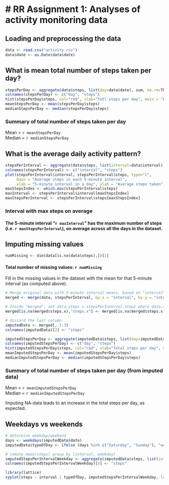 # RR Assignment 1: Analyses of activity monitoring data
========================================================

## Loading and preprocessing the data  
```r
data <- read.csv("activity.csv")
data$date <- as.Date(data$date)
```

## What is mean total number of steps taken per day?  
```r
stepsPerDay <- aggregate(data$steps, list(day=data$date), sum, na.rm=TRUE)
colnames(stepsPerDay) <- c("day", "steps")
hist(stepsPerDay$steps, col="red", xlab="Totl steps per day", main = "Histogram - total steps per day")
meanStepsPerDay <- mean(stepsPerDay$steps)
medianStepsPerDay <- median(stepsPerDay$steps)
```
### Summary of total number of steps taken per day 
Mean = `r meanStepsPerDay`  
Median = `r medianStepsPerDay`

## What is the average daily activity pattern?
```r
stepsPerInterval <- aggregate(data$steps, list(interval=data$interval), mean, na.rm=TRUE)
colnames(stepsPerInterval) <- c("interval", "steps")
plot(stepsPerInterval$interval, stepsPerInterval$steps, type="l", 
     main = "Average steps in each 5-minute interval",
     xlab = "5-minute interval in a day", ylab = "Average steps taken")
maxStepsIndex <- which.max(stepsPerInterval$steps)
maxInterval <- stepsPerInterval$interval[maxStepsIndex]
maxStepsPerInterval <- stepsPerInterval$steps[maxStepsIndex]
```
### Interval with max steps on average
#### The 5-minute interval "`r maxInterval`" has the maximum number of steps (i.e. `r maxStepsPerInterval`), on average across all the days in the dataset.  

## Imputing missing values
```r
numMissing <- dim(data[is.na(data$steps),])[1]
```
#### Total number of missing values: `r numMissing`  
Fill in the missing values in the dataset with the mean for that 5-minute interval (as computed above).

```r
# Merge original data with 5-minute interval means, based on "interval" field
merged <- merge(data, stepsPerInterval, by.x = "interval", by.y = "interval")

# Inside "merged", set data.steps = stepsPerInterval.steps where data.steps == NA 
merged[is.na(merged$steps.x),"steps.x"] <- merged[is.na(merged$steps.x), "steps.y"]

# discard the last column
imputedData <- merged[, 1:3]
colnames(imputedData)[2] <- "steps"

imputedStepsPerDay <- aggregate(imputedData$steps, list(day=imputedData$date), sum)
colnames(imputedStepsPerDay) <- c("day", "steps")
hist(imputedStepsPerDay$steps, col="red", xlab="Total steps per day", main = "Histogram from imputed data - total steps per day")
meanImputedStepsPerDay <- mean(imputedStepsPerDay$steps)
medianImputedStepsPerDay <- median(imputedStepsPerDay$steps)
```
### Summary of total number of steps taken per day (from imputed data)
Mean = `r meanImputedStepsPerDay`  
Median = `r medianImputedStepsPerDay`  
  
Imputing NA-data leads to an increase in the total steps per day, as expected.

## Weekdays vs weekends
```r
# determine weekday/weekend
days <- weekdays(imputedData$date)
imputedData$typeOfDay <- ifelse (days %in% c("Saturday", "Sunday"), "weekend", "weekday")

# comute mean(steps) group by (interval, weekday)
imputedStepsPerIntervalWeekday <- aggregate(imputedData$steps, list(interval=imputedData$interval, typeOfDay=imputedData$typeOfDay), mean)
colnames(imputedStepsPerIntervalWeekday)[3] <- "steps"

library(lattice)
xyplot(steps ~ interval | typeOfDay, imputedStepsPerIntervalWeekday, layout = c(1,2), type="l", xlab="Interval", ylab= "Number of steps")
```